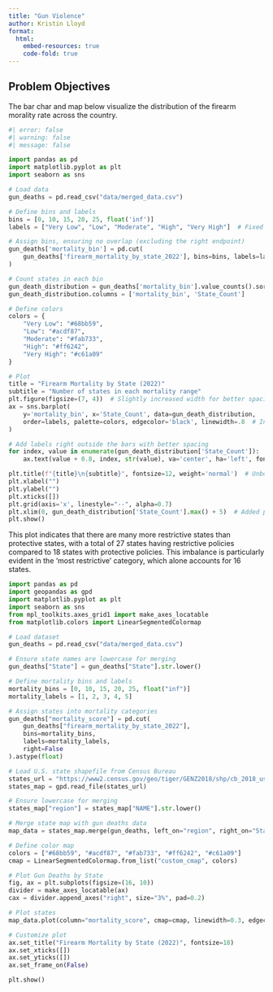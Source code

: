 ```yaml
---
title: "Gun Violence"
author: Kristin Lloyd
format:
  html:
    embed-resources: true
    code-fold: true
---
```


## Problem Objectives

The bar char and map below visualize the distribution of the firearm morality rate across the country.

```python

#| error: false
#| warning: false
#| message: false

import pandas as pd
import matplotlib.pyplot as plt
import seaborn as sns

# Load data
gun_deaths = pd.read_csv("data/merged_data.csv")

# Define bins and labels
bins = [0, 10, 15, 20, 25, float('inf')]
labels = ["Very Low", "Low", "Moderate", "High", "Very High"]  # Fixed the syntax error

# Assign bins, ensuring no overlap (excluding the right endpoint)
gun_deaths['mortality_bin'] = pd.cut(
    gun_deaths['firearm_mortality_by_state_2022'], bins=bins, labels=labels, right=False
)

# Count states in each bin
gun_death_distribution = gun_deaths['mortality_bin'].value_counts().sort_index().reset_index()
gun_death_distribution.columns = ['mortality_bin', 'State_Count']

# Define colors
colors = {
    "Very Low": "#68bb59",
    "Low": "#acdf87",
    "Moderate": "#fab733",
    "High": "#ff6242",
    "Very High": "#c61a09"
}

# Plot
title = "Firearm Mortality by State (2022)"
subtitle = "Number of states in each mortality range"
plt.figure(figsize=(7, 4))  # Slightly increased width for better spacing
ax = sns.barplot(
    y='mortality_bin', x='State_Count', data=gun_death_distribution,
    order=labels, palette=colors, edgecolor='black', linewidth=.8  # Increased border width
)

# Add labels right outside the bars with better spacing
for index, value in enumerate(gun_death_distribution['State_Count']):
    ax.text(value + 0.8, index, str(value), va='center', ha='left', fontsize=12, color='black')

plt.title(f"{title}\n{subtitle}", fontsize=12, weight='normal')  # Unbolded title, smaller font
plt.xlabel("")
plt.ylabel("")
plt.xticks([])
plt.grid(axis='x', linestyle="--", alpha=0.7)
plt.xlim(0, gun_death_distribution['State_Count'].max() + 5)  # Added padding to the x-axis
plt.show()

```

This plot indicates that there are many more restrictive states than protective states, with a total of 27 states having restrictive policies compared to 18 states with protective policies. This imbalance is particularly evident in the 'most restrictive' category, which alone accounts for 16 states.

```python

import pandas as pd
import geopandas as gpd
import matplotlib.pyplot as plt
import seaborn as sns
from mpl_toolkits.axes_grid1 import make_axes_locatable
from matplotlib.colors import LinearSegmentedColormap

# Load dataset
gun_deaths = pd.read_csv("data/merged_data.csv")

# Ensure state names are lowercase for merging
gun_deaths["State"] = gun_deaths["State"].str.lower()

# Define mortality bins and labels
mortality_bins = [0, 10, 15, 20, 25, float("inf")]
mortality_labels = [1, 2, 3, 4, 5]

# Assign states into mortality categories
gun_deaths["mortality_score"] = pd.cut(
    gun_deaths["firearm_mortality_by_state_2022"], 
    bins=mortality_bins, 
    labels=mortality_labels,
    right=False
).astype(float)

# Load U.S. state shapefile from Census Bureau
states_url = "https://www2.census.gov/geo/tiger/GENZ2018/shp/cb_2018_us_state_20m.zip"
states_map = gpd.read_file(states_url)

# Ensure lowercase for merging
states_map["region"] = states_map["NAME"].str.lower()

# Merge state map with gun deaths data
map_data = states_map.merge(gun_deaths, left_on="region", right_on="State", how="left")

# Define color map
colors = ["#68bb59", "#acdf87", "#fab733", "#ff6242", "#c61a09"]
cmap = LinearSegmentedColormap.from_list("custom_cmap", colors)

# Plot Gun Deaths by State
fig, ax = plt.subplots(figsize=(16, 10))
divider = make_axes_locatable(ax)
cax = divider.append_axes("right", size="3%", pad=0.2)

# Plot states
map_data.plot(column="mortality_score", cmap=cmap, linewidth=0.3, edgecolor="black", ax=ax, legend=True, cax=cax)

# Customize plot
ax.set_title("Firearm Mortality by State (2022)", fontsize=18)
ax.set_xticks([])
ax.set_yticks([])
ax.set_frame_on(False)

plt.show()

```